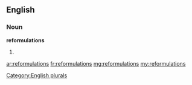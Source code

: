 ==English==

===Noun===
'''reformulations'''

# {{plural of|[[reformulation]]}}

[[Category:English plurals]]

[[ar:reformulations]]
[[fr:reformulations]]
[[mg:reformulations]]
[[my:reformulations]]